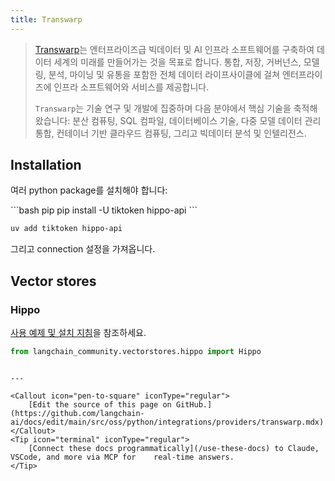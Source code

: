 ```yaml
---
title: Transwarp
---
```


>[Transwarp](https://www.transwarp.cn/en/introduction)는 
> 엔터프라이즈급 빅데이터 및 AI 인프라 소프트웨어를 구축하여
> 데이터 세계의 미래를 만들어가는 것을 목표로 합니다. 통합, 저장, 거버넌스, 모델링, 분석,
> 마이닝 및 유통을 포함한 전체 데이터 라이프사이클에 걸쳐
> 엔터프라이즈에 인프라 소프트웨어와 서비스를 제공합니다.
>
> `Transwarp`는 기술 연구 및
> 개발에 집중하며 다음 분야에서 핵심 기술을 축적해왔습니다:
> 분산 컴퓨팅, SQL 컴파일, 데이터베이스 기술,
> 다중 모델 데이터 관리 통합, 컨테이너 기반 클라우드 컴퓨팅,
> 그리고 빅데이터 분석 및 인텔리전스.

## Installation

여러 python package를 설치해야 합니다:

<CodeGroup>
```bash pip
pip install -U tiktoken hippo-api
```

```bash uv
uv add tiktoken hippo-api
```
</CodeGroup>

그리고 connection 설정을 가져옵니다.

## Vector stores

### Hippo

[사용 예제 및 설치 지침](/oss/python/integrations/vectorstores/hippo)을 참조하세요.

```python
from langchain_community.vectorstores.hippo import Hippo
```
```

---

<Callout icon="pen-to-square" iconType="regular">
    [Edit the source of this page on GitHub.](https://github.com/langchain-ai/docs/edit/main/src/oss/python/integrations/providers/transwarp.mdx)
</Callout>
<Tip icon="terminal" iconType="regular">
    [Connect these docs programmatically](/use-these-docs) to Claude, VSCode, and more via MCP for    real-time answers.
</Tip>
